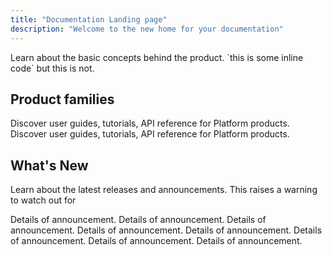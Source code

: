 ```yaml
---
title: "Documentation Landing page"
description: "Welcome to the new home for your documentation"
---
```


<Card title="Basic Concepts" icon="rocket" horizontal={false} href="/concepts" cta="Click here">
  Learn about the basic concepts behind the product. `this is some inline code` but this is not.
</Card>

## Product families

<Columns cols={2}>
  <Card title="Platform" icon="pen-to-square" href="/platform-docs">
    Discover user guides, tutorials, API reference for Platform products.
  </Card>
  <Card title="Solutions" icon="palette" href="/solutions-docs">
    Discover user guides, tutorials, API reference for Platform products.
  </Card>
</Columns>

## What's New

Learn about the latest releases and announcements.
<Warning>This raises a warning to watch out for</Warning>

  <Card title="Announcement 1" icon="pen-fancy">
   Details of announcement.
  </Card>
  <Card title="Announcement 2" icon="pen-fancy">
   Details of announcement.
  </Card>
  <Card title="Announcement 3" icon="pen-fancy">
   Details of announcement.
  </Card>
  <Card title="Announcement 4" icon="pen-fancy">
   Details of announcement.
  </Card>
  <Card title="Announcement 5" icon="pen-fancy">
   Details of announcement.
  </Card>
  <Card title="Announcement 6" icon="pen-fancy">
   Details of announcement.
  </Card>
  <Card title="Announcement 7" icon="pen-fancy">
   Details of announcement.
  </Card>
  <Card title="Announcement 8" icon="pen-fancy">
   Details of announcement.
  </Card>
